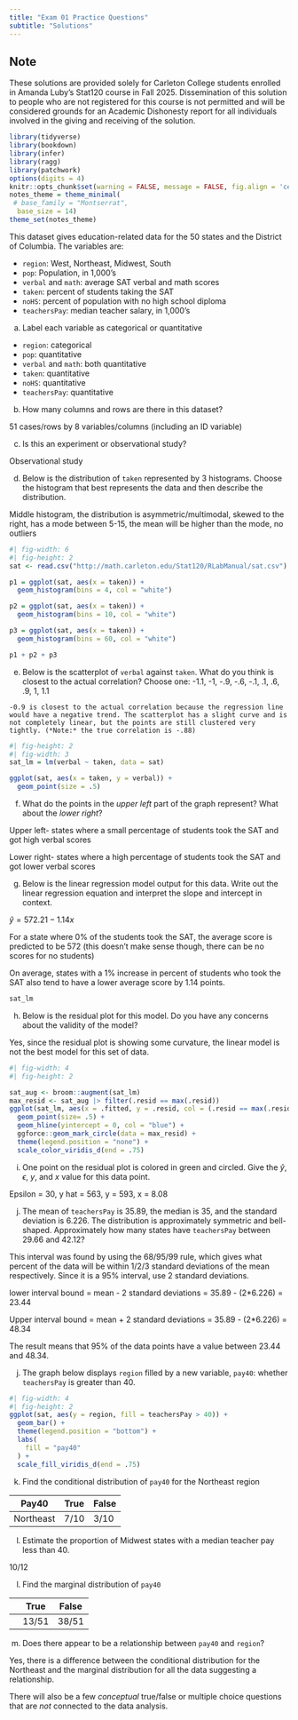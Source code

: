 ```yaml
---
title: "Exam 01 Practice Questions"
subtitle: "Solutions"
---
```


::: callout-warning
## Note

These solutions are provided solely for Carleton College students enrolled in Amanda Luby’s Stat120 course in Fall 2025. Dissemination of this solution to people who are not registered for this course is not permitted and will be considered grounds for an Academic Dishonesty report for all individuals involved in the giving and receiving of the solution.
:::

```r
library(tidyverse)
library(bookdown)
library(infer)
library(ragg)
library(patchwork)
options(digits = 4)
knitr::opts_chunk$set(warning = FALSE, message = FALSE, fig.align = 'center', fig.width = 5, fig.height = 3, dev = ragg::agg_png())
notes_theme = theme_minimal(
 # base_family = "Montserrat", 
  base_size = 14)
theme_set(notes_theme)
```

This dataset gives education-related data for the 50 states and the District of Columbia. The variables are:

-   `region`: West, Northeast, Midwest, South
-   `pop`: Population, in 1,000's
-   `verbal` and `math`: average SAT verbal and math scores
-   `taken`: percent of students taking the SAT
-   `noHS`: percent of population with no high school diploma
-   `teachersPay`: median teacher salary, in 1,000's

a)  Label each variable as categorical or quantitative

::: callout-note
-   `region`: categorical
-   `pop`: quantitative
-   `verbal` and `math`: both quantitative
-   `taken`: quantitative
-   `noHS`: quantitative
-   `teachersPay`: quantitative
:::

b)  How many columns and rows are there in this dataset?

::: callout-note
51 cases/rows by 8 variables/columns (including an ID variable)
:::

c)  Is this an experiment or observational study?

::: callout-note
Observational study
:::

d)  Below is the distribution of `taken` represented by 3 histograms. Choose the histogram that best represents the data and then describe the distribution.

::: callout-note
Middle histogram, the distribution is asymmetric/multimodal, skewed to the right, has a mode between 5-15, the mean will be higher than the mode, no outliers
:::

```r
#| fig-width: 6
#| fig-height: 2
sat <- read.csv("http://math.carleton.edu/Stat120/RLabManual/sat.csv")

p1 = ggplot(sat, aes(x = taken)) +
  geom_histogram(bins = 4, col = "white")

p2 = ggplot(sat, aes(x = taken)) +
  geom_histogram(bins = 10, col = "white")

p3 = ggplot(sat, aes(x = taken)) +
  geom_histogram(bins = 60, col = "white")

p1 + p2 + p3
```

e)  Below is the scatterplot of `verbal` against `taken`. What do you think is closest to the actual correlation? Choose one: -1.1, -1, -.9, -.6, -.1, .1, .6, .9, 1, 1.1

::: callout-note
```         
-0.9 is closest to the actual correlation because the regression line would have a negative trend. The scatterplot has a slight curve and is not completely linear, but the points are still clustered very tightly. (*Note:* the true correlation is -.88)
```
:::

```r
#| fig-height: 2
#| fig-width: 3
sat_lm = lm(verbal ~ taken, data = sat)

ggplot(sat, aes(x = taken, y = verbal)) + 
  geom_point(size = .5)
```

f)  What do the points in the *upper left* part of the graph represent? What about the *lower right*?

::: callout-note
Upper left- states where a small percentage of students took the SAT and got high verbal scores

Lower right- states where a high percentage of students took the SAT and got lower verbal scores
:::

g)  Below is the linear regression model output for this data. Write out the linear regression equation and interpret the slope and intercept in context.

::: callout-note
$\hat{y} = 572.21 - 1.14x$

For a state where 0% of the students took the SAT, the average score is predicted to be 572 (this doesn’t make sense though, there can be no scores for no students)

On average, states with a 1% increase in percent of students who took the SAT also tend to have a lower average score by 1.14 points.
:::

```r
sat_lm
```

h)  Below is the residual plot for this model. Do you have any concerns about the validity of the model?

::: callout-note
Yes, since the residual plot is showing some curvature, the linear model is not the best model for this set of data.
:::

```r
#| fig-width: 4
#| fig-height: 2

sat_aug <- broom::augment(sat_lm)
max_resid <- sat_aug |> filter(.resid == max(.resid))
ggplot(sat_lm, aes(x = .fitted, y = .resid, col = (.resid == max(.resid)))) + 
  geom_point(size= .5) + 
  geom_hline(yintercept = 0, col = "blue") + 
  ggforce::geom_mark_circle(data = max_resid) +
  theme(legend.position = "none") + 
  scale_color_viridis_d(end = .75)
```

i)  One point on the residual plot is colored in green and circled. Give the $\hat{y}$, $\epsilon$, $y$, and $x$ value for this data point.

::: callout-note
Epsilon = 30, y hat = 563, y = 593, x = 8.08
:::

j)  The mean of `teachersPay` is 35.89, the median is 35, and the standard deviation is 6.226. The distribution is approximately symmetric and bell-shaped. Approximately how many states have `teachersPay` between 29.66 and 42.12?

::: callout-note
This interval was found by using the 68/95/99 rule, which gives what percent of the data will be within 1/2/3 standard deviations of the mean respectively. Since it is a 95% interval, use 2 standard deviations.

lower interval bound = mean - 2 standard deviations = 35.89 - (2\*6.226) = 23.44

Upper interval bound = mean + 2 standard deviations = 35.89 - (2\*6.226) = 48.34

The result means that 95% of the data points have a value between 23.44 and 48.34.
:::

j)  The graph below displays `region` filled by a new variable, `pay40`: whether `teachersPay` is greater than 40.

```r
#| fig-width: 4
#| fig-height: 2
ggplot(sat, aes(y = region, fill = teachersPay > 40)) +
  geom_bar() + 
  theme(legend.position = "bottom") +
  labs(
    fill = "pay40"
  ) + 
  scale_fill_viridis_d(end = .75)
```

k)  Find the conditional distribution of `pay40` for the Northeast region

::: callout-note
| Pay40     | True | False |
|-----------|------|-------|
| Northeast | 7/10 | 3/10  |
:::

l)  Estimate the proportion of Midwest states with a median teacher pay less than 40.

::: callout-note
10/12
:::

l)  Find the marginal distribution of `pay40`

::: callout-note
|     | True  | False |
|-----|-------|-------|
|     | 13/51 | 38/51 |
:::

m)  Does there appear to be a relationship between `pay40` and `region`?

::: callout-note
Yes, there is a difference between the conditional distribution for the Northeast and the marginal distribution for all the data suggesting a relationship.
:::

There will also be a few *conceptual* true/false or multiple choice questions that are *not* connected to the data analysis.
